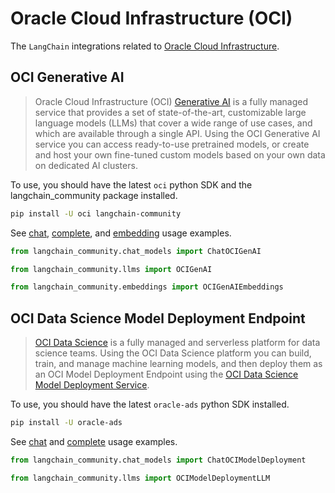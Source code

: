 # Oracle Cloud Infrastructure (OCI)

The `LangChain` integrations related to [Oracle Cloud Infrastructure](https://www.oracle.com/artificial-intelligence/).

## OCI Generative AI
> Oracle Cloud Infrastructure (OCI) [Generative AI](https://docs.oracle.com/en-us/iaas/Content/generative-ai/home.htm) is a fully managed service that provides a set of state-of-the-art,
> customizable large language models (LLMs) that cover a wide range of use cases, and which are available through a single API.
> Using the OCI Generative AI service you can access ready-to-use pretrained models, or create and host your own fine-tuned
> custom models based on your own data on dedicated AI clusters. 

To use, you should have the latest `oci` python SDK and the langchain_community package installed.

```bash
pip install -U oci langchain-community
```

See [chat](/docs/integrations/llms/oci_generative_ai), [complete](/docs/integrations/chat/oci_generative_ai), and [embedding](/docs/integrations/text_embedding/oci_generative_ai) usage examples.

```python
from langchain_community.chat_models import ChatOCIGenAI

from langchain_community.llms import OCIGenAI

from langchain_community.embeddings import OCIGenAIEmbeddings
```

## OCI Data Science Model Deployment Endpoint

> [OCI Data Science](https://docs.oracle.com/en-us/iaas/data-science/using/home.htm) is a
> fully managed and serverless platform for data science teams. Using the OCI Data Science
> platform you can build, train, and manage machine learning models, and then deploy them
> as an OCI Model Deployment Endpoint using the
> [OCI Data Science Model Deployment Service](https://docs.oracle.com/en-us/iaas/data-science/using/model-dep-about.htm).

To use, you should have the latest `oracle-ads` python SDK installed.

```bash
pip install -U oracle-ads
```

See [chat](/docs/integrations/chat/oci_data_science) and [complete](/docs/integrations/llms/oci_model_deployment_endpoint) usage examples.


```python
from langchain_community.chat_models import ChatOCIModelDeployment

from langchain_community.llms import OCIModelDeploymentLLM
```

